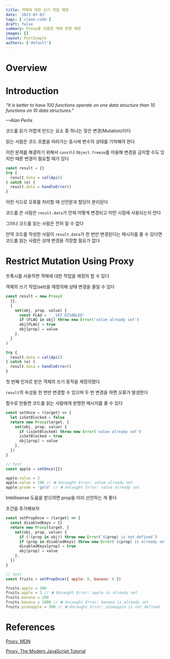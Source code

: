 ```yaml
---
title: 객체에 대한 쓰기 작업 제한
date: '2023-07-03'
tags: ['clean-code']
draft: false
summary: Proxy를 이용한 객체 변경 제한
images: []
layout: PostSimple
authors: ['default']
---
```




# Overview

<TOCInline toc={props.toc} exclude="Overview" toHeading={2} />

# Introduction

_"It is better to have 100 functions operate on one data structure than 10 functions on 10 data structures."_

_—Alan Perlis_

코드를 읽기 어렵게 만드는 요소 중 하나는 잦은 변경(Mutation)이다

읽는 사람은 코드 흐름을 따라가는 동시에 변수의 상태를 기억해야 한다

이런 문제를 해결하기 위해서 `const`나 `Object.freeze`를 이용해 변경을 금지할 수도 있지만 때론 변경이 필요할 때가 있다

```js
const result = {}
try {
  result.data = callApi()
} catch (e) {
  result.data = handleError()
}
```

이런 식으로 오류를 처리할 때 선언문과 할당이 분리된다

코드를 쓴 사람은 `result.data`가 언제 어떻게 변경되고 어떤 시점에 사용되는지 안다

그러나 코드를 읽는 사람은 전혀 알 수 없다

만약 코드를 작성한 사람이 `result.data`가 한 번만 변경된다는 메시지를 줄 수 있다면 코드를 읽는 사람은 상태 변경을 걱정할 필요가 없다

# Restrict Mutation Using Proxy

프록시를 사용하면 객체에 대한 작업을 재정의 할 수 있다

객체의 쓰기 작업(set)을 재정의해 상태 변경을 줄일 수 있다

```js
const result = new Proxy(
  {},
  {
    set(obj, prop, value) {
      const FLAG = '__SET_DISABLED'
      if (FLAG in obj) throw new Error('value already set')
      obj[FLAG] = true
      obj[prop] = value
    },
  }
)

try {
  result.data = callApi()
} catch (e) {
  result.data = handleError()
}
```

첫 번째 인자로 받은 객체의 쓰기 동작을 재정의했다

`result`의 속성을 한 번만 변경할 수 있으며 두 번 변경을 하면 오류가 발생한다

<ImageFromStatic name="error.value-already-set" />

함수로 만들면 코드를 읽는 사람에게 분명한 메시지를 줄 수 있다

```js
const setOnce = (target) => {
  let isSetBlocked = false
  return new Proxy(target, {
    set(obj, prop, value) {
      if (isSetBlocked) throw new Error('value already set')
      isSetBlocked = true
      obj[prop] = value
    },
  })
}
```

```js
// test
const apple = setOnce({})

apple.value = 3
apple.value = 100 // ❌ Uncaught Error: value already set
apple.grade = 'gold' // ❌ Uncaught Error: value already set
```

Intellisense 도움을 받으려면 prop을 미리 선언하는 게 좋다

조건을 추가해보자

```js
const setPropOnce = (target) => {
  const disabledKeys = {}
  return new Proxy(target, {
    set(obj, prop, value) {
      if (!(prop in obj)) throw new Error(`${prop} is not defined`)
      if (prop in disabledKeys) throw new Error(`${prop} is already set`)
      disabledKeys[prop] = true
      obj[prop] = value
    },
  })
}
```

```js
// test
const fruits = setPropOnce({ apple: 0, banana: 0 })

fruits.apple = 100
fruits.apple = 3 // ❌ Uncaught Error: apple is already set
fruits.banana = 200
fruits.banana = 1000 // ❌ Uncaught Error: banana is already set
fruits.pineapple = 300 // ❌ Uncaught Error: pineapple is not defined
```

# References

[Proxy, MDN](https://developer.mozilla.org/en-US/docs/Web/JavaScript/Reference/Global_Objects/Proxy)

[Proxy, The Modern JavaScript Tutorial](https://javascript.info/proxy)

